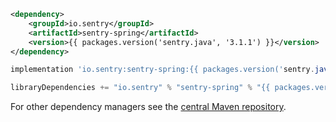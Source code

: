 ```xml {tabTitle:Maven}
<dependency>
    <groupId>io.sentry</groupId>
    <artifactId>sentry-spring</artifactId>
    <version>{{ packages.version('sentry.java', '3.1.1') }}</version>
</dependency>
```

```groovy {tabTitle:Gradle}
implementation 'io.sentry:sentry-spring:{{ packages.version('sentry.java', '3.1.1') }}'
```

```scala {tabTitle: SBT}
libraryDependencies += "io.sentry" % "sentry-spring" % "{{ packages.version('sentry.java', '3.1.1') }}"
```

For other dependency managers see the [central Maven repository](https://search.maven.org/artifact/io.sentry/sentry-spring).
